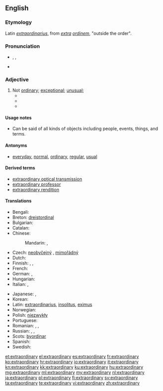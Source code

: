 ==English==

===Etymology===
Latin ''[[extraordinarius]]'', from ''[[extra]] [[ordinem]]'', "outside the order".

===Pronunciation===
* {{IPA|/ɪksˈtrɔː(r)dɪˌnərɪ/}}, {{IPAchar|/ɪksˈtrɔː(r)dɪnˌrɪ/}}, {{IPAchar|/ˌɛkstrəˈɔː(r)dɪˌnərɪ/, /ˌɛkstrəˈɔː(r)dɪnˌrɪ/}}
* {{audio|en-us-extraordinary.ogg|Audio (US)}}

===Adjective===
{{en-adj}}

# Not [[ordinary]]; [[exceptional]]; [[unusual]];
#* {{quote-book|passage=Everybody knew I was an '''extraordinary''' person. When I was born my beard was three feet long.|title=[[S:As Far as Thought Can Reach: A.D. 31,920/§ ii|Back to Methuselah]]|author=G. B. Shaw|year=1921}}
#* {{quote-book|passage=The Houses may meet in '''extraordinary''' sessions at the request of the Government, of the Permanent Deputation or of the overall majority of members of either of the two Houses. '''Extraordinary''' sessions must be convened with a specific agenda and shall be adjourned once this has been dealt with.|title=[[S:Spanish Constitution of 1978/Part III|Spanish Constitution of 1978]]|year=1978}}
#* {{quote-news
|year=2011
|date=October 23
|author=Tom Fordyce
|title=2011 Rugby World Cup final: New Zealand 8-7 France
|work=BBC Sport
|url=http://news.bbc.co.uk/sport2/hi/rugby_union/15405316.stm
|page=
|passage=Tony Woodcock's early try and a penalty from fourth-choice fly-half Stephen Donald were enough to see the All Blacks home in an '''extraordinary''' match that defied all pre-match predictions.}}

====Usage notes====
* Can be said of all kinds of objects including people, events, things, and terms.

====Antonyms====
* [[everyday]], [[normal]], [[ordinary]], [[regular]], [[usual]]

====Derived terms====
* [[extraordinary optical transmission]]
* [[extraordinary professor]]
* [[extraordinary rendition]]

====Translations====
{{trans-top|not ordinary}}
* Bengali: {{t-|bn|অলৌকিক|tr=ôloukik|sc=Beng}}
* Breton: [[dreistordinal]]
* Bulgarian: {{t|bg|необикновен|sc=Cyrl}}
* Catalan: {{t|ca|extraordinari}}
* Chinese:
*: Mandarin: {{t|zh|非凡|tr=fēifán|sc=Hani}}, {{t|zh|了不起|tr=liǎobuqǐ|sc=Hani}}
* Czech: [[neobyčejný]] {{m}}, [[mimořádný]] {{m}} {{qualifier|of session}}
* Dutch: {{t+|nl|buitengewoon}}
* Finnish: {{t+|fi|erikoinen}}, {{t+|fi|kummallinen}}, {{t+|fi|epätavallinen}}
* French: {{t+|fr|extraordinaire}}
* German: {{t+|de|außerordentlich}}, {{t+|de|außergewöhnlich}}
* Hungarian: {{t+|hu|rendkívüli}}
* Italian: {{t+|it|straordinario|m}}, {{t-|it|straordinaria|f}}
{{trans-mid}}
* Japanese: {{t|ja|異常|tr=いじょう, ijō|sc=Jpan}}, {{t|ja|非凡|tr=ひぼん, hibon|sc=Jpan}}
* Korean: {{t|ko|특별한|tr=teukbyeorhan|sc=Kore}}
* Latin: [[extraordinarius]], [[insolitus]], [[eximus]]
* Norwegian: {{t-|no|ekstraordinær}}
* Polish: [[niezwykły]] {{m}} <!-- non-lemma: [[niezwykła]] {{f}}, [[niezwykłe]] {{n}} -->
* Portuguese: {{t+|pt|extraordinário}}
* Romanian: {{t|ro|extraordinar}}, {{t|ro|ieșit din comun|m|n}}, {{t|ro|neobișnuit|m|n}}
* Russian: {{t|ru|необычный|tr=neobýčnyj|sc=Cyrl}}, {{t|ru|необычайный|tr=neobyčájnyj|sc=Cyrl}}, {{t|ru|экстраординарный|tr=ekstraordinárnyj|sc=Cyrl}}
* Scots: [[byordinar]]
* Spanish: {{t+|es|extraordinario}}
* Swedish: {{t+|sv|extraordinär}}
{{trans-bottom}}

[[et:extraordinary]]
[[el:extraordinary]]
[[es:extraordinary]]
[[fr:extraordinary]]
[[ko:extraordinary]]
[[hr:extraordinary]]
[[io:extraordinary]]
[[it:extraordinary]]
[[kn:extraordinary]]
[[kk:extraordinary]]
[[ku:extraordinary]]
[[hu:extraordinary]]
[[mg:extraordinary]]
[[ml:extraordinary]]
[[my:extraordinary]]
[[nl:extraordinary]]
[[ja:extraordinary]]
[[pl:extraordinary]]
[[fi:extraordinary]]
[[sv:extraordinary]]
[[ta:extraordinary]]
[[te:extraordinary]]
[[vi:extraordinary]]
[[zh:extraordinary]]